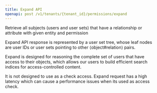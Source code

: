 ```yaml
---
title: Expand API
openapi: post /v1/tenants/{tenant_id}/permissions/expand
---
```


Retrieve all subjects (users and user sets) that have a relationship or attribute with given entity and permission

Expand API response is represented by a user set tree, whose leaf nodes are user IDs or user sets pointing to other ⟨object#relation⟩ pairs. 

<Warning>
Expand is designed for reasoning the complete set of users that have access to their objects, which allows our users to build efficient search indices for access-controlled content. 

It is not designed to use as a check access. Expand request has a high latency which can cause a performance issues when its used as access check.
</Warning>